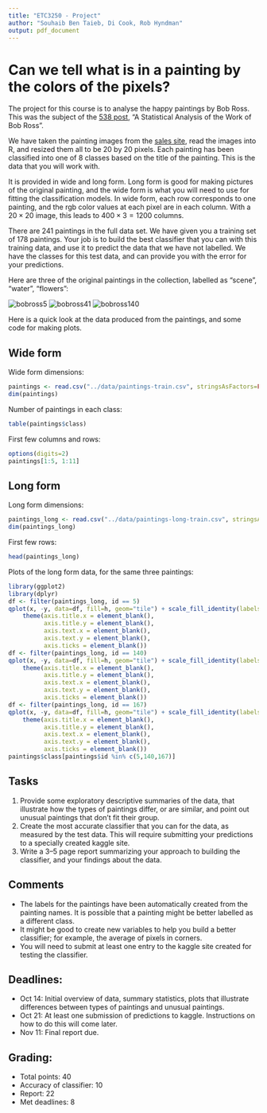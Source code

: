 ```yaml
---
title: "ETC3250 - Project"
author: "Souhaib Ben Taieb, Di Cook, Rob Hyndman"
output: pdf_document
---
```


# Can we tell what is in a painting by the colors of the pixels?

The project for this course is to analyse the happy paintings by Bob Ross. This was the subject of the [538 post](http://fivethirtyeight.com/features/a-statistical-analysis-of-the-work-of-bob-ross/), "A Statistical Analysis of the Work of Bob Ross".

We have taken the painting images from the [sales site](http://www.saleoilpaintings.com/paintings/bob-ross/bob-ross-sale-3_1.html), read the images into R, and resized them all to be 20 by 20 pixels. Each painting has been classified into one of 8 classes based on the title of the painting. This is the data that you will work with.

It is provided in wide and long form. Long form is good for making pictures of the original painting, and the wide form is what you will need to use for fitting the classification models. In wide form, each row corresponds to one painting, and the rgb color values at each pixel are in each column. With a $20\times20$ image, this leads to $400\times3=1200$ columns.

There are 241 paintings in the full data set. We have given you a training set of 178 paintings. Your job is to build the best classifier that you can with this training data, and use it to predict the data that we have not labelled. We have the classes for this test data, and can provide you with the error for your predictions.

Here are three of the original paintings in the collection, labelled as "scene", "water", "flowers":

![bobross5](../data/paintings/bobross5.jpg)
![bobross41](../data/paintings/bobross140.jpg)
![bobross140](../data/paintings/bobross167.jpg)

Here is a quick look at the data produced from the paintings, and some code for making plots.

## Wide form

Wide form dimensions:

```r
paintings <- read.csv("../data/paintings-train.csv", stringsAsFactors=FALSE)
dim(paintings)
```

Number of paintings in each class:

```r
table(paintings$class)
```

First few columns and rows:

```r
options(digits=2)
paintings[1:5, 1:11]
```

## Long form

Long form dimensions:

```r
paintings_long <- read.csv("../data/paintings-long-train.csv", stringsAsFactors=FALSE)
dim(paintings_long)
```

First few rows:

```r
head(paintings_long)
```

Plots of the long form data, for the same three paintings:

```r
library(ggplot2)
library(dplyr)
df <- filter(paintings_long, id == 5)
qplot(x, -y, data=df, fill=h, geom="tile") + scale_fill_identity(labels=df$h) + theme_bw() +
    theme(axis.title.x = element_blank(),
          axis.title.y = element_blank(),
          axis.text.x = element_blank(),
          axis.text.y = element_blank(),
          axis.ticks = element_blank())
df <- filter(paintings_long, id == 140)
qplot(x, -y, data=df, fill=h, geom="tile") + scale_fill_identity(labels=df$h) + theme_bw() +
    theme(axis.title.x = element_blank(),
          axis.title.y = element_blank(),
          axis.text.x = element_blank(),
          axis.text.y = element_blank(),
          axis.ticks = element_blank())
df <- filter(paintings_long, id == 167)
qplot(x, -y, data=df, fill=h, geom="tile") + scale_fill_identity(labels=df$h) + theme_bw() +
    theme(axis.title.x = element_blank(),
          axis.title.y = element_blank(),
          axis.text.x = element_blank(),
          axis.text.y = element_blank(),
          axis.ticks = element_blank())
paintings$class[paintings$id %in% c(5,140,167)]
```

## Tasks

1. Provide some exploratory descriptive summaries of the data, that illustrate how the types of paintings differ, or are similar, and point out unusual paintings that don't fit their group.
2. Create the most accurate classifier that you can for the data, as measured by the test data. This will require submitting your predictions to a specially created kaggle site.
3. Write a 3--5 page report summarizing your approach to building the classifier, and your findings about the data.

## Comments

- The labels for the paintings have been automatically created from the painting names. It is possible that a painting might be better labelled as a different class.
- It might be good to create new variables to help you build a better classifier; for example, the average of pixels in corners.
- You will need to submit at least one entry to the kaggle site created for testing the classifier.

## Deadlines:

- Oct 14: Initial overview of data, summary statistics, plots that illustrate differences between types of paintings and unusual paintings.
- Oct 21: At least one submission of predictions to kaggle. Instructions on how to do this will come later.
- Nov 11: Final report due.

## Grading:

- Total points: 40
- Accuracy of classifier: 10
- Report: 22
- Met deadlines: 8
